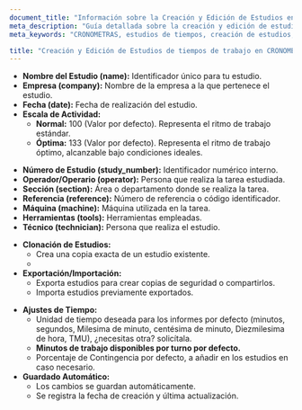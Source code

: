 ```yaml
---
document_title: "Información sobre la Creación y Edición de Estudios en CRONOMETRAS"
meta_description: "Guía detallada sobre la creación y edición de estudios en CRONOMETRAS, incluyendo campos obligatorios y opcionales, sistema de créditos y funcionalidades clave."
meta_keywords: "CRONOMETRAS, estudios de tiempos, creación de estudios, edición de estudios, campos obligatorios, campos opcionales, sistema de créditos, clonación de estudios, exportación de estudios"

title: "Creación y Edición de Estudios de tiempos de trabajo en CRONOMETRAS: Guía Completa"
---
```


<Section
  section={{
    title: "Creación y Edición de Estudios de métodos y tiempos: Campos Esenciales",
    content: "La creación de un estudio es el punto de partida en CRONOMETRAS. Para asegurar un análisis preciso, se requieren los siguientes campos obligatorios:",
    image: "/images/webp/info.webp",
    imageClasses: "w-64 h-auto object-contain mx-auto section-image-hover",
    alt: "Campos esenciales en CRONOMETRAS"
  }}
/>

*   **Nombre del Estudio (name):** Identificador único para tu estudio.
*   **Empresa (company):**  Nombre de la empresa a la que pertenece el estudio.
*   **Fecha (date):** Fecha de realización del estudio.
*   **Escala de Actividad:**
    *   **Normal:** 100 (Valor por defecto). Representa el ritmo de trabajo estándar.
    *   **Óptima:** 133 (Valor por defecto).  Representa el ritmo de trabajo óptimo, alcanzable bajo condiciones ideales.

<Section
  section={{
    title: "Campos Opcionales: Detalle Adicional",
    content:
      "Enriquece tus estudios con información adicional utilizando los siguientes campos opcionales:",
  }}
/>

*   **Número de Estudio (study_number):**  Identificador numérico interno.
*   **Operador/Operario (operator):**  Persona que realiza la tarea estudiada.
*   **Sección (section):**  Área o departamento donde se realiza la tarea.
*   **Referencia (reference):**  Número de referencia o código identificador.
*   **Máquina (machine):**  Máquina utilizada en la tarea.
*   **Herramientas (tools):**  Herramientas empleadas.
*   **Técnico (technician):**  Persona que realiza el estudio.



<Section
  section={{
    title: "Clonación y Exportación: Funcionalidades Avanzadas",
    content: "CRONOMETRAS ofrece funcionalidades avanzadas para facilitar la gestión de tus estudios:",
    image: "/images/webp/clonacion-de-estudios.webp",
    imageClasses: "w-64 h-auto object-contain mx-auto section-image-hover",
    alt: "Clonación y exportación en CRONOMETRAS"
  }}
/>

*   **Clonación de Estudios:**
    *   Crea una copia exacta de un estudio existente.
    *   
*   **Exportación/Importación:**
    *   Exporta estudios para crear copias de seguridad o compartirlos.
    *   Importa estudios previamente exportados.

<Section
  section={{
    title: "Configuración Adicional: Personaliza tu Experiencia",
    content: "Ajusta CRONOMETRAS a tus necesidades específicas con las siguientes opciones de configuración:",
    image: "/images/webp/preferencias.webp",
    imageClasses: "w-64 h-auto object-contain mx-auto section-image-hover",
    alt: "unidad de tiempo por defecto para los estudios de tiempos"
  }}
/>

*   **Ajustes de Tiempo:**
    *   Unidad de tiempo deseada para los informes por defecto (minutos, segundos, Milesima de minuto, centésima de minuto, Diezmilesima de hora, TMU), ¿necesitas otra? solicítala.
    * **Minutos de trabajo disponibles por turno por defecto.**
    *   Porcentaje de Contingencia por defecto, a añadir en los estudios en caso necesario.
*   **Guardado Automático:**
    *   Los cambios se guardan automáticamente.
    *   Se registra la fecha de creación y última actualización.